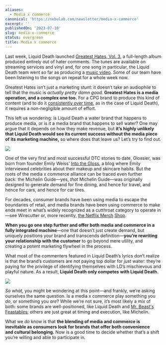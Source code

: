 ```yaml
---
aliases:
  - Media x commerce
canonical: 'https://nebulab.com/newsletter/media-x-commerce'
excerpt: ''
publishedOn: '2023-07-10'
slug: media-x-commerce
status: evergreen
title: Media x commerce
---
```

Last week, Liquid Death launched [Greatest Hates, Vol. 3](https://liquiddeath.com/pages/greatesthates), a full-length album produced entirely out of hater comments. The tunes are available on streaming services and vinyl and, for one song in particular, the Liquid Death team went so far as producing a [m](https://www.youtube.com/watch?v=pSXJkWlpQT8)[usic video](https://www.youtube.com/watch?v=pSXJkWlpQT8). Some of our team have been listening to the songs on repeat for a whole week now.

Greatest Hates isn’t just a marketing stunt: it doesn’t take an audiophile to tell that the music is _actually pretty damn good._ **Greatest Hates is a media operation, and a complex one too.** For a CPG brand to produce this kind of content (and to do it [consistently over time](https://liquiddeath.com/pages/timewaster-5000), as in the case of Liquid Death), it requires a non-negligible amount of effort.

This left us wondering: is Liquid Death a water brand that happens to produce media, or is it a media brand that happens to sell water? One may argue that it depends on how they make revenue, but **it’s highly unlikely that Liquid Death would see its current success without the media piece of its marketing machine,** so where does that leave us? Let’s try to find out.

![](https://mcusercontent.com/679f4835b2683d59bc5762ec3/images/96683388-de57-9eab-64f6-82113807412e.png)

One of the very first and most successful DTC stories to date, Glossier, was born from founder Emily Weiss’ [Into the Gloss](https://intothegloss.com/), a blog where Emily interviewed celebrities about their makeup and skincare habits. But the roots of the media x commerce alliance can be traced even further back: the Michelin Guide—yes, _that_ Michelin Guide—was originally designed to generate demand for fine dining, and hence for travel, and hence for cars, and hence for car tires.

For decades, consumer brands have been using media to escape the boundaries of retail, and media brands have been using commerce to make ends meet in what’s widely recognized as a cutthroat category to operate in—see Wirecutter or, more recently, [t](https://netflix.shop)[he Netflix Merch](https://netflix.shop) [Shop](https://netflix.shop).

**When you go one step further and offer both media and commerce in a fully integrated machine**—one that doesn’t just create demand, but uniquely positions your brand and transcends definition—**you’re rewriting your relationship with the customer** to go beyond mere utility, and creating a potent marketing flywheel in the process.

What most of the commenters featured in Liquid Death’s lyrics don’t realize is that the brand’s customers are not paying top dollar for _just_ water: they’re paying for the privilege of identifying themselves with LD’s mischievous and playful nature. As a result, **Liquid Death only competes with Liquid Death.**

![](https://mcusercontent.com/679f4835b2683d59bc5762ec3/images/fa9f65a5-1185-ea4e-ac67-9b4f44ebe252.png)

_So what,_ you might be wondering at this point—and frankly, we’re asking ourselves the same question. Is a media x commerce play something you _do_, or something you _are_? While we’re not sure, it’s most likely a mix of both: some brands are well-positioned, like Liquid Death and [Mr. Beast's Feastables](https://feastables.com/); others are just great at timing and execution, like Michelin.

What we _do_ know is that **the blending of media and commerce is inevitable as consumers look for brands that offer both convenience and cultural belonging.** Now is a good time to decide whether that’s a shift you’re willing and able to participate in.
